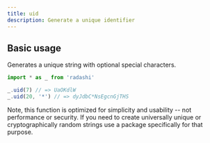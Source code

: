 ```yaml
---
title: uid
description: Generate a unique identifier
---
```


## Basic usage

Generates a unique string with optional special characters.

```ts
import * as _ from 'radashi'

_.uid(7) // => UaOKdlW
_.uid(20, '*') // => dyJdbC*NsEgcnGjTHS
```

Note, this function is optimized for simplicity and usability -- not performance or security. If you need to create universally unique or cryptographically random strings use a package specifically for that purpose.
